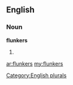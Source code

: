 ==English==

===Noun===
'''flunkers'''

# {{plural of|[[flunker]]}}

[[Category:English plurals]]

[[ar:flunkers]]
[[my:flunkers]]